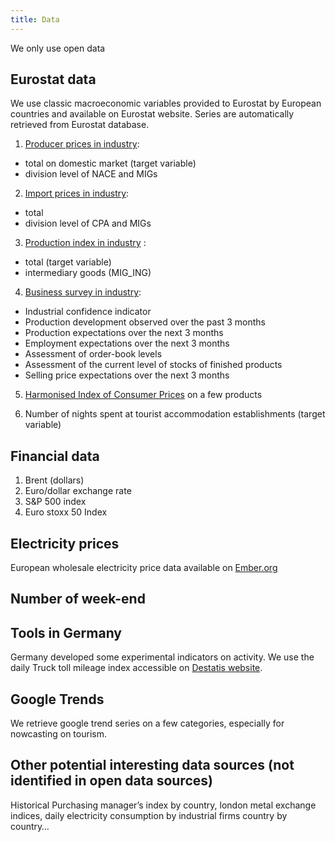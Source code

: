 ```yaml
---
title: Data
---
```


We only use open data

## Eurostat data

We use classic macroeconomic variables provided to Eurostat by European countries and available on Eurostat website. Series are automatically retrieved from Eurostat database.

1.  [Producer prices in industry](https://ec.europa.eu/eurostat/databrowser/view/sts_inppd_m/default/table?lang=en):

-   total on domestic market (target variable)
-   division level of NACE and MIGs

2.  [Import prices in industry]():

-   total
-   division level of CPA and MIGs

3.  [Production index in industry](https://ec.europa.eu/eurostat/databrowser/view/sts_inpr_m/default/table?lang=en) :

-   total (target variable)
-   intermediary goods (MIG_ING)

4.  [Business survey in industry](https://ec.europa.eu/eurostat/databrowser/view/ei_bsin_m_r2/default/table?lang=en):

-   Industrial confidence indicator
-   Production development observed over the past 3 months
-   Production expectations over the next 3 months
-   Employment expectations over the next 3 months
-   Assessment of order-book levels
-   Assessment of the current level of stocks of finished products
-   Selling price expectations over the next 3 months

5.  [Harmonised Index of Consumer Prices](https://ec.europa.eu/eurostat/databrowser/view/prc_hicp_midx/default/table?lang=en) on a few products

6.  Number of nights spent at tourist accommodation establishments (target variable)

## Financial data

1.  Brent (dollars)
2.  Euro/dollar exchange rate
3.  S&P 500 index
4.  Euro stoxx 50 Index

## Electricity prices

European wholesale electricity price data available on [Ember.org](https://ember-climate.org/data-catalogue/european-wholesale-electricity-price-data/)

## Number of week-end

## Tools in Germany

Germany developed some experimental indicators on activity. We use the daily Truck toll mileage index accessible on [Destatis website](https://www.destatis.de/EN/Service/EXDAT/Datensaetze/truck-toll-mileage.html).

## Google Trends

We retrieve google trend series on a few categories, especially for nowcasting on tourism.

## Other potential interesting data sources (not identified in open data sources)

Historical Purchasing manager's index by country, london metal exchange indices, daily electricity consumption by industrial firms country by country...
